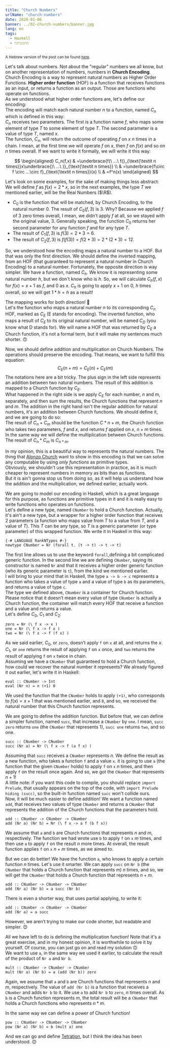 ```yaml
---
title: "Church Numbers"
urlName: "church-numbers"
date: 2020-01-06
banner: ../02-church-numbers/banner.jpg
lang: en
tags:
  - Haskell
  - מתמטיקה
---
```


<small>
  A Hebrew version of the post can be found <a href="../">here</a>.
</small>

Let's talk about numbers. Not about the "regular" numbers we all know, but on another representation of numbers, numbers in **Church Encoding**.  
Church Encoding is a way to represent natural numbers as Higher Order Functions. **Higher order function** (HOF) is a function that receives functions as an input, or returns a function as an output. Those are functions who operate on functions.  
As we understood what higher order functions are, let's define our encoding:  
The encoding will match each natural number $n$ to a function, named $C_n$ which is defined in this way:  
$C_n$ receives two parameters. The first is a function name $f$, who maps some element of type $T$ to some element of type $T$. The second parameter is a value of type $T$, named $x$.  
The function, $C_n$, will return the outcome of operating $f$ on $x$ $n$ times in a chain. I mean, at the first time we will operate $f$ on $x$, then $f$ on $f(x)$ and so on $n$ times overall. If we want to write it formally, we will write it this way:

$$
\begin{aligned}
C_n(f,x)
& =\underbrace{f(\ ...\ f(}_{\text{\textit n times}}x\underbrace{)\ ...\ )}_{\text{\textit n times}} \\
& =\underbrace{f\circ f \circ ...\circ f}_{\text{\textit n times}}(x) \\
& =f^n(x)
\end{aligned}
$$

Let's look on some examples, for the sake of making things less abstract:  
We will define $f$ as $f(x)=2*x$, so in the next examples, the type $T$ we mentioned earlier, will be the Real Numbers ($\R$).

- $C_0$ is the function that will be matched, by Church Encoding, to the natural number $0$. The result of $C_0(f,3)$ is $3$. Why? Because we applied $f$ of $3$ zero times overall, I mean, we didn’t apply $f$ at all, so we stayed with the original value, $3$. Generally speaking, the function $C_0$ returns her second parameter for any function $f$ and for any type $T$.
- The result of $C_1(f,3)$ is $f(3)=2*3=6$.
- The result of $C_2(f,3)$ is $f(f(3))=f(2*3)=2*(2*3)=12$.

So, we understood how the encoding maps a natural number to a HOF. But that was only the first direction. We should define the inverted mapping, from an HOF (that guaranteed to represent a natural number in Church Encoding) to a natural number. Fortunately, the opposite direction is way simpler. We have a function, named $C_h$. We know it is representing some natural number $h$, but we don't know who is $h$. So, we will calculate $C_h(f,x)$ for $f(x)=x+1$ as $f$, and $0$ as $x$. $C_h$ is going to apply $x+1$ on $0$, $h$ times overall, so we will get $1*h=h$ as a result!

The mapping works for both direction! 🥳  
Let's the function who maps a natural number $n$ to its corresponding $C_n$ HOF, marked as $C_E$ (E stands for encoding). The inverted function, who maps a result of $C_E$ to its original natural number, will be named $C_D$ (you know what D stands for). We will name a HOF that was returned by $C_E$ a Church function, it's not a formal term, but it will make my sentences much shorter. 🙃

Now, we should define addition and multiplication on Church Numbers. The operations should preserve the encoding. That means, we want to fulfill this equation:
$$C_E(n+m)=C_E(n)+C_E(m)$$
The notations here are a bit tricky.
The plus sign in the left side represents an addition between two natural numbers. The result of this addition is mapped to a Church function by $C_E$.  
What happened in the right side is we apply $C_E$ for each number, $n$ and $m$, separately, and then sum the results, the Church functions that represent $n$ and $m$. The addition in the right hand isn't the regular addition for natural numbers, it's an addition between Church functions. We should define it, and we are going to do so:  
The result of $C_n+C_m$ should be the function $C*{n+m}$, the Church function who takes two parameters, $f$ and $x$, and returns $f$ applied on $x$, $n+m$ times. In the same way we will define the multiplication between Church functions. The result of $C_n*C_m$ is $C_{n*m}$.

In my opinion, this is a beautiful way to represents the natural numbers. The thing that [Alonzo Church](https://en.wikipedia.org/wiki/Alonzo_Church) want to show in this encoding is that we can solve any computable by using _only functions_ as primitive types.  
Obviously, we shouldn't use this representation in practice, as it is much cheaper to represent numbers in memory as bits than as functions.  
But it is ain't gonna stop us from doing so, as it will help us understand how the addition and the multiplication, we defined earlier, actually work.

We are going to model our encoding in Haskell, which is a great language for this purpose, as functions are primitive types in it and it is really easy to write functions who operates on functions.  
Let's define a new type, named `CNumber` to hold a Church function. Actually, it's ain't a new type, but a wrapper for a higher order function that receives 2 parameters (a function who maps value from $T$ to a value from $T$, and a value of $T$). This $T$ can be any type, so $T$ is a generic parameter (or type parameter) of this wrapped function. We write it in Haskell in this way:

```hs:gist=SophiaSaiada/4bcdc401767be16c95d3f17c8daef0e1#file-churchnumbers-hs-L1-L5
{-# LANGUAGE RankNTypes #-}
newtype CNumber = Nr (forall t. (t -> t) -> t -> t)
```

The first line allows us to use the keyword `forall`,defining a bit complicated generic function. In the second line we are defining `CNumber`, saying its constructor is named `Nr` and that it receives a higher order generic function (who its generic parameter is `t`), from the kind we mentioned earlier.  
I will bring to your mind that in Haskell, the type `a -> b -> c` represents a function who takes a value of type `a` and a value of type `b` as its parameters, and returns a value of type `c`.  
The type we defined above, `CNumber` is a container for Church function. Please notice that it doesn’t mean every value of type `CNumber` is actually a Church function, the container will match every HOF that receive a function and a value and returns a value.  
Let's define $C_0$, $C_1$ and $C_2$:

```hs:gist=SophiaSaiada/4bcdc401767be16c95d3f17c8daef0e1#file-churchnumbers-hs-L7-L10
zero = Nr (\ f x -> x )
one = Nr (\ f x -> f x )
two = Nr (\ f x -> f (f x) )
```

As we said earlier, $C_0$, or `zero`, doesn’t apply `f` on `x` at all, and returns the $x$. $C_1$, or `one` returns the result of applying `f` on `x` once, and `two` returns the result of applying `f` on `x` twice in chain.  
Assuming we have a `CNumber` that guaranteed to hold a Church function, how could we recover the natural number it represents? We already figured it out earlier, let's write it in Haskell:

```hs:gist=SophiaSaiada/4bcdc401767be16c95d3f17c8daef0e1#file-churchnumbers-hs-L12-L13
eval :: CNumber -> Int
eval (Nr n) = n (+1) 0
```

We used the function that the `CNumber` holds to apply `(+1)`, who corresponds to $f(x)=x+1$ that was mentioned earlier, and `0`, and so, we received the natural number that this Church function represents.

We are going to define the addition function. But before that, we can define a simpler function, named `succ`, that increase a `CNumber` by `one`. I mean, `succ zero` returns `one` (the `CNumber` that represents $1$), `succ one` returns `two`, and so one.

```hs:gist=SophiaSaiada/4bcdc401767be16c95d3f17c8daef0e1#file-churchnumbers-hs-L15-L16
succ :: CNumber -> CNumber
succ (Nr a) = Nr (\ f x -> f (a f x) )
```

Assuming that `succ` receives a `CNumber` represents $n$. We define the result as a new function, who takes a function `f` and a value `x`. it is going to use `a` (the function that the given `CNumber` holds) to apply `f` on `x` $n$ times, and then apply `f` on the result once again. And so, we got the `CNumber` that represents $n+1$!  
A little note: if you want this code to compile, you should replace `import Prelude`, that usually appears on the top of the code, with `import Prelude hiding (succ)`, so the built-in function named `succ` won't collide ours.  
Now, it will be much easier to define addition! We want a function named `add`, that receives two values of type `CNumber` and returns a `CNumber` that represents the addition of the Church functions that the parameters hold.

```hs:gist=SophiaSaiada/4bcdc401767be16c95d3f17c8daef0e1#file-churchnumbers-hs-L18-L19
add :: CNumber -> CNumber -> CNumber
add (Nr a) (Nr b) = Nr (\ f x -> a f (b f x))
```

We assume that `a` and `b` are Church functions that represents $n$ and $m$, respectively. The function we had wrote use `b` to apply `f` on `x` $m$ times, and then use `a` to apply `f` on the result $n$ more times. At overall, the result function applies `f` on `x` $n+m$ times, as we aimed to.

But we can do better! We have the function `a`, who knows to apply a certain function $n$ times. Let's use it smarter. We can apply `succ` on `Nr b` (the `CNumber` that holds a Church function that represents $m$) $n$ times, and so, we will get the `CNumber` that holds a Church function that represents $n+m$.

```hs:gist=SophiaSaiada/4bcdc401767be16c95d3f17c8daef0e1#file-churchnumbers-hs-L18-L20
add :: CNumber -> CNumber -> CNumber
add (Nr a) (Nr b) = a succ (Nr b)
```

There is even a shorter way, that uses partial applying, to write it:

```hs:gist=SophiaSaiada/4bcdc401767be16c95d3f17c8daef0e1#file-churchnumbers-hs-L18-L21
add :: CNumber -> CNumber -> CNumber
add (Nr a) = a succ
```

However, we aren’t trying to make our code shorter, but readable and simpler. 😊

All we have left to do is defining the multiplication function! Note that it's a great exercise, and in my honest opinion, it is worthwhile to solve it by yourself. Of course, you can just go on and read my solution 🙃  
We want to use `a`, in the same way we used it earlier, to calculate the result of the product of `Nr a` and `Nr b`.

```hs:gist=SophiaSaiada/4bcdc401767be16c95d3f17c8daef0e1#file-churchnumbers-hs-L23-L25
mult :: CNumber -> CNumber -> CNumber
mult (Nr a) (Nr b) = a (add (Nr b)) zero
```

Again, we assume that `a` and `b` are Church functions that represents $n$ and $m$, respectively. The value of `add (Nr b)` is a function that receives a `CNumber` and adds `Nr b` to it. We use `a` to add `Nr b` to `zero`, $n$ times overall. As `b` is a Church function represents $m$, the total result will be a `CNumber` that holds a Church functions who represents $n*m$.

In the same way we can define a power of Church function!

```hs:gist=SophiaSaiada/4bcdc401767be16c95d3f17c8daef0e1#file-churchnumbers-hs-L27-L29
pow :: CNumber -> CNumber -> CNumber
pow (Nr a) (Nr b) = b (mult a) one
```

And we can go and define [Tetration](https://en.wikipedia.org/wiki/Tetration), but I think the idea has been understood. 😊
